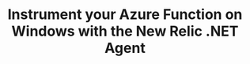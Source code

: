 ---
title: "Instrument your Azure Function on Windows with the New Relic .NET Agent"
metaDescription: Configure your Azure functions with New Relic 
freshnessValidatedDate: never

---
